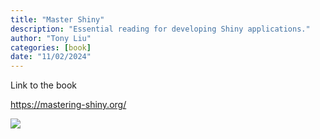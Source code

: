```yaml
---
title: "Master Shiny"
description: "Essential reading for developing Shiny applications."
author: "Tony Liu"
categories: [book]
date: "11/02/2024"
---
```


Link to the book

<https://mastering-shiny.org/>

![](cover.png)
